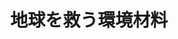 ﻿---
title: "地球を救う環境材料"
category: "物質理工学院"
vol: 78
interviewee: "中島・松下"
url: "http://www.rmat.ceram.titech.ac.jp/"
tags: ["環境","工学","材料","地球","自然"]
pdf: "78-4-nakashima-matsumoto.pdf"
career: ""
preface: "効率のいいものを作るには、性能のいい材料が必要である。今日では、性能のみならず、環境にやさしいものづくりの必要性が高まっており、中島・松下研究室では、社会のニーズに答えるために環境材料研究を行なっている。その研究は、自然現象が起こる理由とともにどう材料に応用するかを考える、理物質理工学院的でかつ工学的なものである。その奥深い材料研究を行う中島・松下研究室を紹介しよう。"
---

